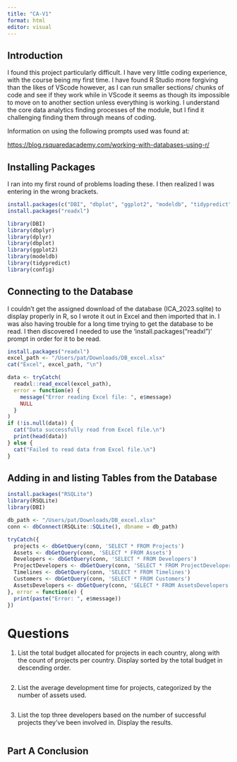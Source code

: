 ```yaml
---
title: "CA-V1"
format: html
editor: visual
---
```


## Introduction

I found this project particularly difficult. I have very little coding experience, with the course being my first time. I have found R Studio more forgiving than the likes of VScode however, as I can run smaller sections/ chunks of code and see if they work while in VScode it seems as though its impossible to move on to another section unless everything is working. I understand the core data analytics finding processes of the module, but I find it challenging finding them through means of coding.

Information on using the following prompts used was found at:

<https://blog.rsquaredacademy.com/working-with-databases-using-r/>

## Installing Packages

I ran into my first round of problems loading these. I then realized I was entering in the wrong brackets.

```r
install.packages(c("DBI", "dbplot", "ggplot2", "modeldb", "tidypredict", "config"))
install.packages("readxl")

library(DBI)
library(dbplyr)
library(dplyr)
library(dbplot)
library(ggplot2)
library(modeldb)
library(tidypredict)
library(config)
```

## Connecting to the Database

I couldn't get the assigned download of the database (ICA_2023.sqlite) to display properly in R, so I wrote it out in Excel and then imported that in. I was also having trouble for a long time trying to get the database to be read. I then discovered I needed to use the 'install.packages("readxl")' prompt in order for it to be read.

```r
install.packages("readxl")
excel_path <- "/Users/pat/Downloads/DB_excel.xlsx"
cat("Excel", excel_path, "\n")

data <- tryCatch(
  readxl::read_excel(excel_path),
  error = function(e) {
    message("Error reading Excel file: ", e$message)
    NULL
  }
)
if (!is.null(data)) {
  cat("Data successfully read from Excel file.\n")
  print(head(data))
} else {
  cat("Failed to read data from Excel file.\n")
}
```

## Adding in and listing Tables from the Database

```r
install.packages("RSQLite")
library(RSQLite)
library(DBI)

db_path <- "/Users/pat/Downloads/DB_excel.xlsx"
conn <- dbConnect(RSQLite::SQLite(), dbname = db_path)

tryCatch({
  projects <- dbGetQuery(conn, 'SELECT * FROM Projects')
  Assets <- dbGetQuery(conn, 'SELECT * FROM Assets')
  Developers <- dbGetQuery(conn, 'SELECT * FROM Developers')
  ProjectDevelopers <- dbGetQuery(conn, 'SELECT * FROM ProjectDevelopers')
  Timelines <- dbGetQuery(conn, 'SELECT * FROM Timelines')
  Customers <- dbGetQuery(conn, 'SELECT * FROM Customers')
  AssetsDevelopers <- dbGetQuery(conn, 'SELECT * FROM AssetsDevelopers')
}, error = function(e) {
  print(paste("Error: ", e$message))
})

```

# Questions

1.  List the total budget allocated for projects in each country, along with the count of projects per country. Display sorted by the total budget in descending order.

    ```r

    ```

2.  List the average development time for projects, categorized by the number of assets used.

    ```r

    ```

3.  List the top three developers based on the number of successful projects they’ve been involved in. Display the results.

    ```r

    ```

## Part A Conclusion 
